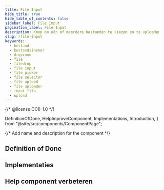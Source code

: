 ```yaml
---
title: File Input
hide_title: true
hide_table_of_contents: false
sidebar_label: File Input
pagination_label: File Input
description: Knop om één of meerdere bestanden te kiezen en te uploaden.
slug: /file-input
keywords:
  - bestand
  - bestandsinvoer
  - dropzone
  - file
  - filedrop
  - file input
  - file picker
  - file selector
  - file upload
  - file uploader
  - input file
  - upload
---
```


{/* @license CC0-1.0 */}

  DefinitionOfDone,
  HelpImproveComponent,
  Implementations,
  Introduction,
} from "@site/src/components/ComponentPage";

{/* Add name and description for the component */}


<Introduction component={component} headingLevel={1} description={description} />

## Definition of Done

<DefinitionOfDone component={component} headingLevel={3} />

## Implementaties

<Implementations component={component} headingLevel={3} />

## Help component verbeteren

<HelpImproveComponent component={component} headingLevel={3} />
